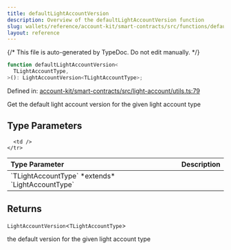 ```yaml
---
title: defaultLightAccountVersion
description: Overview of the defaultLightAccountVersion function
slug: wallets/reference/account-kit/smart-contracts/src/functions/defaultLightAccountVersion
layout: reference
---
```


{/* This file is auto-generated by TypeDoc. Do not edit manually. */}

```ts
function defaultLightAccountVersion<
  TLightAccountType,
>(): LightAccountVersion<TLightAccountType>;
```

Defined in: [account-kit/smart-contracts/src/light-account/utils.ts:79](https://github.com/alchemyplatform/aa-sdk/blob/9f926c402d1661309abbf8eae8431e52e8c5e53f/account-kit/smart-contracts/src/light-account/utils.ts#L79)

Get the default light account version for the given light account type

## Type Parameters

<table>
  <thead>
    <tr>
      <th align="left">Type Parameter</th>
      <th align="left">Description</th>
    </tr>
  </thead>

  <tbody>
    <tr>
      <td>
        `TLightAccountType` *extends* `LightAccountType`
      </td>

      <td />
    </tr>

  </tbody>
</table>

## Returns

`LightAccountVersion`\<`TLightAccountType`>

the default version for the given light account type
